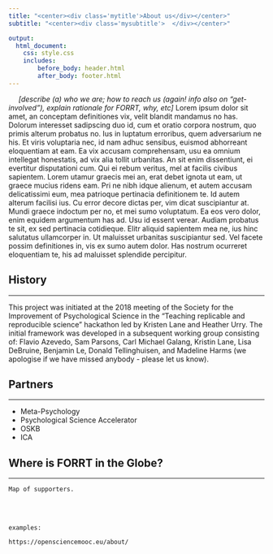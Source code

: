 ```yaml
---
title: "<center><div class='mytitle'>About us</div></center>"
subtitle: "<center><div class='mysubtitle'>  </div></center>"

output: 
  html_document:
    css: style.css
    includes: 
        before_body: header.html
        after_body: footer.html
---
```



<div class="mycontent">


|      *[describe (a) who we are; how to reach us (again! info also on "get-involved"), explain rationale for FORRT, why, etc]* Lorem ipsum dolor sit amet, an conceptam definitiones vix, velit blandit mandamus no has. Dolorum interesset sadipscing duo id, cum et oratio corpora nostrum, quo primis alterum probatus no. Ius in luptatum erroribus, quem adversarium ne his. Et viris voluptaria nec, id nam adhuc sensibus, euismod abhorreant eloquentiam at eam. Ea vix accusam comprehensam, usu ea omnium intellegat honestatis, ad vix alia tollit urbanitas. An sit enim dissentiunt, ei evertitur disputationi cum. Qui ei rebum veritus, mel at facilis civibus sapientem. Lorem utamur graecis mei an, erat debet ignota ut eam, ut graece mucius ridens eam. Pri ne nibh idque alienum, et autem accusam delicatissimi eum, mea patrioque pertinacia definitionem te. Id autem alterum facilisi ius. Cu error decore dictas per, vim dicat suscipiantur at. Mundi graece indoctum per no, et mei sumo voluptatum. Ea eos vero dolor, enim equidem argumentum has ad. Usu id essent verear. Audiam probatus te sit, ex sed pertinacia cotidieque. Elitr aliquid sapientem mea ne, ius hinc salutatus ullamcorper in. Ut maluisset urbanitas suscipiantur sed. Vel facete possim definitiones in, vis ex sumo autem dolor. Has nostrum ocurreret eloquentiam te, his ad maluisset splendide percipitur.



## History
***

This project was initiated at the 2018 meeting of the Society for the Improvement of Psychological Science in the “Teaching replicable and reproducible science” hackathon led by Kristen Lane and Heather Urry. The initial framework was developed in a subsequent working group consisting of: Flavio Azevedo, Sam Parsons, Carl Michael Galang, Kristin Lane, Lisa DeBruine, Benjamin Le, Donald Tellinghuisen, and Madeline Harms (we apologise if we have missed anybody - please let us know).


## Partners
***

* Meta-Psychology
* Psychological Science Accelerator
* OSKB
* ICA





## Where is FORRT in the Globe?
***


```redcars
Map of supporters.
```



</div>

<br><br>

```redcars
examples:

https://opensciencemooc.eu/about/
```



<br>
